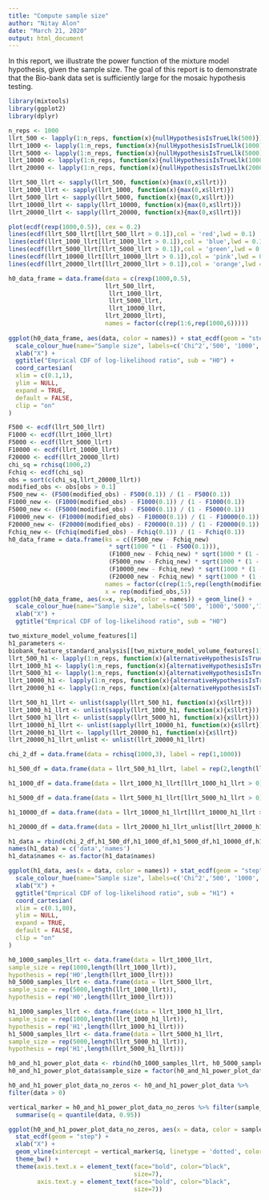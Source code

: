 ```yaml
---
title: "Compute sample size"
author: "Nitay Alon"
date: "March 21, 2020"
output: html_document
---
```


In this report, we illustrate the power function of the mixture model hypothesis, given the sample size. The goal of this report is to demonstrate that the Bio-bank data set is sufficiently large for the mosaic hypothesis testing.
```r
library(mixtools)
library(ggplot2)
library(dplyr)
```

```r
n_reps <- 1000
llrt_500 <- lapply(1:n_reps, function(x){nullHypothesisIsTrueLlk(500)})
llrt_1000 <- lapply(1:n_reps, function(x){nullHypothesisIsTrueLlk(1000)})
llrt_5000 <- lapply(1:n_reps, function(x){nullHypothesisIsTrueLlk(5000)})
llrt_10000 <- lapply(1:n_reps, function(x){nullHypothesisIsTrueLlk(10000)})
llrt_20000 <- lapply(1:n_reps, function(x){nullHypothesisIsTrueLlk(20000)})

llrt_500_llrt <- sapply(llrt_500, function(x){max(0,x$llrt)})
llrt_1000_llrt <- sapply(llrt_1000, function(x){max(0,x$llrt)})
llrt_5000_llrt <- sapply(llrt_5000, function(x){max(0,x$llrt)})
llrt_10000_llrt <- sapply(llrt_10000, function(x){max(0,x$llrt)})
llrt_20000_llrt <- sapply(llrt_20000, function(x){max(0,x$llrt)})
```

```r
plot(ecdf(rexp(1000,0.5)), cex = 0.2)
lines(ecdf(llrt_500_llrt[llrt_500_llrt > 0.1]),col = 'red',lwd = 0.1)
lines(ecdf(llrt_1000_llrt[llrt_1000_llrt > 0.1]),col = 'blue',lwd = 0.1)
lines(ecdf(llrt_5000_llrt[llrt_5000_llrt > 0.1]),col = 'green',lwd = 0.1)
lines(ecdf(llrt_10000_llrt[llrt_10000_llrt > 0.1]),col = 'pink',lwd = 0.1)
lines(ecdf(llrt_20000_llrt[llrt_20000_llrt > 0.1]),col = 'orange',lwd = 0.1)
```


```r
h0_data_frame = data.frame(data = c(rexp(1000,0.5),
                           llrt_500_llrt,
                            llrt_1000_llrt,
                            llrt_5000_llrt,
                            llrt_10000_llrt,
                           llrt_20000_llrt),
                           names = factor(c(rep(1:6,rep(1000,6)))))
                           
ggplot(h0_data_frame, aes(data, color = names)) + stat_ecdf(geom = "step") + 
  scale_colour_hue(name="Sample size", labels=c('Chi^2','500', '1000','5000','10000','20000')) + 
  xlab("X") + 
  ggtitle("Emprical CDF of log-likelihood ratio", sub = "H0") + 
  coord_cartesian(
  xlim = c(0.1,1),
  ylim = NULL,
  expand = TRUE,
  default = FALSE,
  clip = "on"
)
```

```r
F500 <- ecdf(llrt_500_llrt)
F1000 <- ecdf(llrt_1000_llrt)
F5000 <- ecdf(llrt_5000_llrt)
F10000 <- ecdf(llrt_10000_llrt)
F20000 <- ecdf(llrt_20000_llrt)
chi_sq = rchisq(1000,2)
Fchiq <- ecdf(chi_sq)
obs = sort(c(chi_sq,llrt_20000_llrt))
modified_obs <- obs[obs > 0.1]
F500_new <- (F500(modified_obs) - F500(0.1)) / (1 - F500(0.1))
F1000_new <- (F1000(modified_obs) - F1000(0.1)) / (1 - F1000(0.1))
F5000_new <- (F5000(modified_obs) - F5000(0.1)) / (1 - F5000(0.1))
F10000_new <- (F10000(modified_obs) - F10000(0.1)) / (1 - F10000(0.1))
F20000_new <- (F20000(modified_obs) - F20000(0.1)) / (1 - F20000(0.1))
Fchiq_new <- (Fchiq(modified_obs) - Fchiq(0.1)) / (1 - Fchiq(0.1))
h0_data_frame = data.frame(ks = c((F500_new - Fchiq_new)
                            * sqrt(1000 * (1 - F500(0.1))),
                            (F1000_new - Fchiq_new) * sqrt(1000 * (1 - F1000(0.1))),
                            (F5000_new - Fchiq_new) * sqrt(1000 * (1 - F5000(0.1))),
                            (F10000_new - Fchiq_new) * sqrt(1000 * (1 - F10000(0.1))),
                            (F20000_new - Fchiq_new) * sqrt(1000 * (1 - F20000(0.1)))),
                           names = factor(c(rep(1:5,rep(length(modified_obs),5)))),
                           x = rep(modified_obs,5))
ggplot(h0_data_frame, aes(x=x, y=ks, color = names)) + geom_line() + 
  scale_colour_hue(name="Sample size", labels=c('500', '1000','5000','10000','20000')) + 
  xlab("X") + 
  ggtitle("Emprical CDF of log-likelihood ratio", sub = "H0")
```


```r
two_mixture_model_volume_features[1]
h1_parameters <- 
biobank_feature_standard_analysis[[two_mixture_model_volume_features[1]]]$hypothesis_results$mixture_model$m_parameters
llrt_500_h1 <- lapply(1:n_reps, function(x){alternativeHypothesisIsTrueLlk(h1_parameters, 500)})
llrt_1000_h1 <- lapply(1:n_reps, function(x){alternativeHypothesisIsTrueLlk(h1_parameters, 1000)})
llrt_5000_h1 <- lapply(1:n_reps, function(x){alternativeHypothesisIsTrueLlk(h1_parameters, 5000)})
llrt_10000_h1 <- lapply(1:n_reps, function(x){alternativeHypothesisIsTrueLlk(h1_parameters, 10000)})
llrt_20000_h1 <- lapply(1:n_reps, function(x){alternativeHypothesisIsTrueLlk(h1_parameters, 20000)})
```

```r
llrt_500_h1_llrt <- unlist(sapply(llrt_500_h1, function(x){x$llrt}))
llrt_1000_h1_llrt <- unlist(sapply(llrt_1000_h1, function(x){x$llrt}))
llrt_5000_h1_llrt <- unlist(sapply(llrt_5000_h1, function(x){x$llrt}))
llrt_10000_h1_llrt <- unlist(sapply(llrt_10000_h1, function(x){x$llrt}))
llrt_20000_h1_llrt <- lapply(llrt_20000_h1, function(x){x$llrt})
llrt_20000_h1_llrt_unlist <- unlist(llrt_20000_h1_llrt)
```

```r
chi_2_df = data.frame(data = rchisq(1000,3), label = rep(1,1000))

h1_500_df = data.frame(data = llrt_500_h1_llrt, label = rep(2,length(llrt_500_h1_llrt)))

h1_1000_df = data.frame(data = llrt_1000_h1_llrt[llrt_1000_h1_llrt > 0], label = rep(3,length(llrt_1000_h1_llrt[llrt_1000_h1_llrt > 0])))

h1_5000_df = data.frame(data = llrt_5000_h1_llrt[llrt_5000_h1_llrt > 0], label = rep(4,length(llrt_5000_h1_llrt[llrt_5000_h1_llrt > 0])))

h1_10000_df = data.frame(data = llrt_10000_h1_llrt[llrt_10000_h1_llrt > 0], label = rep(5,length(llrt_10000_h1_llrt[llrt_10000_h1_llrt > 0])))

h1_20000_df = data.frame(data = llrt_20000_h1_llrt_unlist[llrt_20000_h1_llrt_unlist > 0], label = rep(6,length(llrt_20000_h1_llrt_unlist[llrt_20000_h1_llrt_unlist > 0])))

h1_data = rbind(chi_2_df,h1_500_df,h1_1000_df,h1_5000_df,h1_10000_df,h1_20000_df)
names(h1_data) = c('data','names')
h1_data$names <- as.factor(h1_data$names)
```


```r
ggplot(h1_data, aes(x = data, color = names)) + stat_ecdf(geom = "step") + 
  scale_colour_hue(name="Sample size", labels=c('Chi^2','500', '1000','5000','10000','20000')) + 
  xlab("X") + 
  ggtitle("Emprical CDF of log-likelihood ratio", sub = "H1") + 
  coord_cartesian(
  xlim = c(0.1,80),
  ylim = NULL,
  expand = TRUE,
  default = FALSE,
  clip = "on"
)
```

```r
h0_1000_samples_llrt <- data.frame(data = llrt_1000_llrt,
sample_size = rep(1000,length(llrt_1000_llrt)), 
hypothesis = rep('H0',length(llrt_1000_llrt)))
h0_5000_samples_llrt <- data.frame(data = llrt_5000_llrt,
sample_size = rep(5000,length(llrt_1000_llrt)), 
hypothesis = rep('H0',length(llrt_1000_llrt)))

h1_1000_samples_llrt <- data.frame(data = llrt_1000_h1_llrt,
sample_size = rep(1000,length(llrt_1000_h1_llrt)), 
hypothesis = rep('H1',length(llrt_1000_h1_llrt)))
h1_5000_samples_llrt <- data.frame(data = llrt_5000_h1_llrt,
sample_size = rep(5000,length(llrt_5000_h1_llrt)), 
hypothesis = rep('H1',length(llrt_5000_h1_llrt)))

h0_and_h1_power_plot_data <- rbind(h0_1000_samples_llrt, h0_5000_samples_llrt,h1_1000_samples_llrt,h1_5000_samples_llrt)
h0_and_h1_power_plot_data$sample_size = factor(h0_and_h1_power_plot_data$sample_size)
```

```r
h0_and_h1_power_plot_data_no_zeros <- h0_and_h1_power_plot_data %>% 
filter(data > 0)

vertical_marker = h0_and_h1_power_plot_data_no_zeros %>% filter(sample_size == "8000" & hypothesis == 'H0') %>% 
  summarise(q = quantile(data, 0.95))

ggplot(h0_and_h1_power_plot_data_no_zeros, aes(x = data, color = sample_size,linetype = hypothesis)) + 
  stat_ecdf(geom = "step") + 
  xlab("X") + 
  geom_vline(xintercept = vertical_marker$q, linetype = 'dotted', color = 'blue') + 
  theme_bw() + 
  theme(axis.text.x = element_text(face="bold", color="black", 
                                   size=7),
        axis.text.y = element_text(face="bold", color="black", 
                                   size=7))
```

